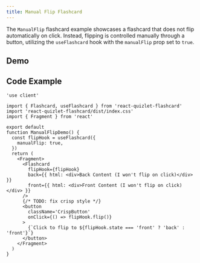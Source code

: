 ```yaml
---
title: Manual Flip Flashcard
---
```



The `ManualFlip` flashcard example showcases a flashcard that does not flip automatically on click. Instead, flipping is controlled manually through a button, utilizing the `useFlashcard` hook with the `manualFlip` prop set to `true`.

## Demo

<ManualFlipDemo />

## Code Example

```tsx
'use client'

import { Flashcard, useFlashcard } from 'react-quizlet-flashcard'
import 'react-quizlet-flashcard/dist/index.css'
import { Fragment } from 'react'

export default 
function ManualFlipDemo() {
  const flipHook = useFlashcard({
    manualFlip: true,
  })
  return (
    <Fragment>
      <Flashcard
        flipHook={flipHook}
        back={{ html: <div>Back Content (I won't flip on click)</div> }}
        front={{ html: <div>Front Content (I won't flip on click)</div> }}
      />
      {/* TODO: fix crisp style */}
      <button
        className='CrispButton'
        onClick={() => flipHook.flip()}
      >
        {`Click to flip to ${flipHook.state === 'front' ? 'back' : 'front'}`}
      </button>
    </Fragment>
  )
}
```